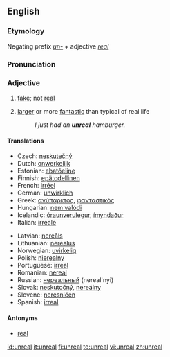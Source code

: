 ==English==

===Etymology===
Negating prefix ''[[un-]]'' + adjective ''[[real]]''

===Pronunciation===
{{IPA|/ʌnˈriəl/}}

===Adjective===
{{en-adj|more}}

# [[fake]]; not [[real]]
# {{slang}} [[larger]] or more [[fantastic]] than typical of real life
#: ''I just had an '''unreal''' hamburger.''

====Translations====
{{trans-top|fake}}
*Czech: [[neskutečný]] {{m}}
*Dutch: [[onwerkelijk]]
*Estonian: [[ebatõeline]]
*Finnish: [[epätodellinen]]
*French: [[irréel]]
*German: [[unwirklich]]
*Greek: [[ανύπαρκτος]], [[φανταστικός]]
*Hungarian: [[nem valódi]]
*Icelandic: [[óraunverulegur]], [[ímyndaður]]
*Italian: [[irreale]]
{{trans-mid}}
*Latvian: [[nereāls]]
*Lithuanian: [[nerealus]]
*Norwegian: [[uvirkelig]]
*Polish: [[nierealny]]
*Portuguese: [[irreal]]
*Romanian: [[nereal]]
*Russian: [[нереальный]] (nereal'nyi)
*Slovak: [[neskutočný]], [[nereálny]]
*Slovene: [[neresničen]]
*Spanish: [[irreal]]
{{trans-bottom}}

====Antonyms====
*[[real]]

[[id:unreal]]
[[it:unreal]]
[[fi:unreal]]
[[te:unreal]]
[[vi:unreal]]
[[zh:unreal]]